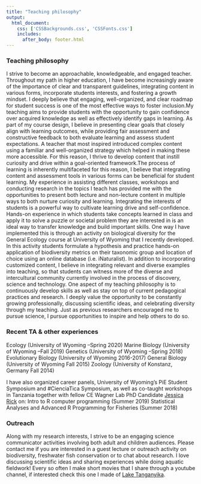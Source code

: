 ```yaml
--- 
title: "Teaching philosophy"
output: 
  html_document:
    css: ['CSSBackgrounds.css', 'CSSFonts.css']
    includes:
      after_body: footer.html
---
```


<!-- This hides the title "Research" from this page, since I wanted to have a display title that is different from the page title.  -->

<style type="text/css">

.author,.title{
    display: none;
}

</style>

<!-- This adds the floating image of my study organisms to the right of the text.  -->

<script>
   $(document).ready(function() {
     $head = $('#header');
     $head.prepend('<img src=\"websitesidebar-02.png\" style=\"float: right;width: 250px;\"/>')
   });
</script>

### Teaching philosophy
I strive to become an approachable, knowledgeable, and engaged teacher. Throughout my path in higher education, I have become increasingly aware of the importance of clear and transparent guidelines, integrating content in various forms, incorporate students interests, and fostering a growth mindset. I deeply believe that engaging, well-organized, and clear roadmap for student success is one of the most effective ways to foster inclusion.My teaching aims to provide students with the opportunity to gain confidence over acquired knowledge as well as effectively identify gaps in learning. As part of my course design, I believe in presenting clear goals that closely align with learning outcomes, while providing fair assessment and constructive feedback to both evaluate learning and assess student expectations. A teacher that most inspired introduced complex content using a familiar and well-organized strategy which helped in making these more accessible. For this reason, I thrive to develop content that instill curiosity and drive within a goal-oriented framework.The process of learning is inherently multifaceted for this reason, I believe that integrating content and assessment tools in various forms can be beneficial for student learning. My experience in assisting different classes, workshops and conducting research in the topics I teach has provided me with the opportunities to present both lecture and non-lecture content in multiple ways to both nurture curiosity and learning. Integrating the interests of students is a powerful way to cultivate learning drive and self-confidence. Hands-on experience in which students take concepts learned in class and apply it to solve a puzzle or societal problem they are interested in is an ideal way to transfer knowledge and build important skills. One way I have implemented this is through an activity on biological diversity for the General Ecology course at University of Wyoming that I recently developed. In this activity students formulate a hypothesis and practice hands-on application of biodiversity metrics on their taxonomic group and location of choice using an online database (i.e. iNaturalist). In addition to incorporating customized content, I believe in integrating relevant and diverse examples into teaching, so that students can witness more of the diverse and intercultural community currently involved in the process of discovery, science and technology. One aspect of my teaching philosophy is to continuously develop skills as well as stay on top of current pedagogical practices and research. I deeply value the opportunity to be constantly growing professionally, discussing scientific ideas, and celebrating diversity through my teaching. Just as previous researchers encouraged me to pursue science, I pursue opportunities to inspire and help others to do so.

### Recent TA & other experiences
Ecology (University of Wyoming –Spring 2020)
Marine Biology (University of Wyoming –Fall 2019)
Genetics (University of Wyoming –Spring 2018)
Evolutionary Biology (University of Wyoming 2016-2017)
General Biology (University of Wyoming Fall 2015)
Zoology (University of Konstanz, Germany Fall 2014)

I have also organized career panels, University of Wyoming's PiE Student Symposium and #CienciaTica Symposium, as well as co-taught workshops in Tanzania together with fellow CE Wagner Lab PhD Candidate [Jessica Rick](http://jessicarick.com) on:
Intro to R computer programming (Summer 2019)
Statistical Analyses and Advanced R Programming for Fisheries (Summer 2018)

### Outreach
Along with my research interests, I strive to be an engaging science communicator activities involving both adult and children audiences. Please contact me if you are interested in a guest lecture or outreach activity on biodiversity, freshwater fish conservation or to chat about research. I love discussing scientific ideas and sharing experiences while doing aquatic fieldwork!
Every so often I make short movies that I share through a youtube channel, if interested check this one I made of [Lake Tanganyika](https://www.youtube.com/watch?v=ekSZXCzmmfc). 


